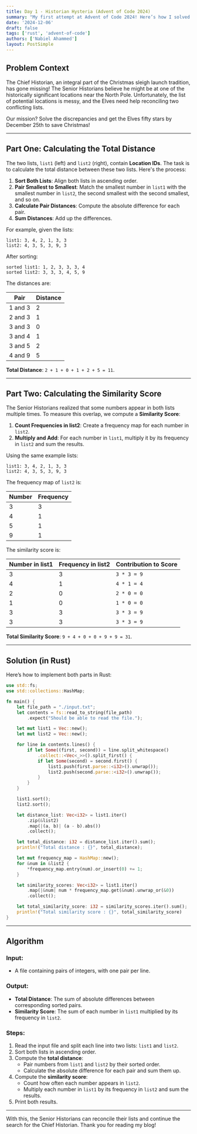 ```yaml
---
title: Day 1 - Historian Hysteria (Advent of Code 2024)
summary: "My first attempt at Advent of Code 2024! Here’s how I solved Day 1’s problem in Rust."
date: '2024-12-06'
draft: false
tags: ['rust', 'advent-of-code']
authors: ['Nabiel Ahammed']
layout: PostSimple
---
```


## Problem Context
The Chief Historian, an integral part of the Christmas sleigh launch tradition, has gone missing! 
The Senior Historians believe he might be at one of the historically significant locations near the North Pole. 
Unfortunately, the list of potential locations is messy, and the Elves need help reconciling two conflicting lists.

Our mission? Solve the discrepancies and get the Elves fifty stars by December 25th to save Christmas!

---

## Part One: Calculating the Total Distance

The two lists, `list1` (left) and `list2` (right), contain **Location IDs**. 
The task is to calculate the total distance between these two lists. Here's the process:

1. **Sort Both Lists**: Align both lists in ascending order.
2. **Pair Smallest to Smallest**: Match the smallest number in `list1` with the smallest number in `list2`, the second smallest with the second smallest, and so on.
3. **Calculate Pair Distances**: Compute the absolute difference for each pair.
4. **Sum Distances**: Add up the differences.

For example, given the lists:

```
list1: 3, 4, 2, 1, 3, 3
list2: 4, 3, 5, 3, 9, 3
```

After sorting:

```
sorted list1: 1, 2, 3, 3, 3, 4
sorted list2: 3, 3, 3, 4, 5, 9
```

The distances are:

| Pair       | Distance |
|------------|----------|
| 1 and 3    | 2        |
| 2 and 3    | 1        |
| 3 and 3    | 0        |
| 3 and 4    | 1        |
| 3 and 5    | 2        |
| 4 and 9    | 5        |

**Total Distance**: `2 + 1 + 0 + 1 + 2 + 5 = 11`.

---

## Part Two: Calculating the Similarity Score

The Senior Historians realized that some numbers appear in both lists multiple times. To measure this overlap, we compute a **Similarity Score**:

1. **Count Frequencies in list2**: Create a frequency map for each number in `list2`.
2. **Multiply and Add**: For each number in `list1`, multiply it by its frequency in `list2` and sum the results.

Using the same example lists:

```
list1: 3, 4, 2, 1, 3, 3
list2: 4, 3, 5, 3, 9, 3
```

The frequency map of `list2` is:

| Number | Frequency |
|--------|-----------|
| 3      | 3         |
| 4      | 1         |
| 5      | 1         |
| 9      | 1         |

The similarity score is:

| Number in list1 | Frequency in list2 | Contribution to Score |
|------------------|--------------------|------------------------|
| 3                | 3                  | `3 * 3 = 9`            |
| 4                | 1                  | `4 * 1 = 4`            |
| 2                | 0                  | `2 * 0 = 0`            |
| 1                | 0                  | `1 * 0 = 0`            |
| 3                | 3                  | `3 * 3 = 9`            |
| 3                | 3                  | `3 * 3 = 9`            |

**Total Similarity Score**: `9 + 4 + 0 + 0 + 9 + 9 = 31`.

---

## Solution (in Rust)

Here’s how to implement both parts in Rust:

```rust
use std::fs;
use std::collections::HashMap;

fn main() {
    let file_path = "./input.txt";
    let contents = fs::read_to_string(file_path)
        .expect("Should be able to read the file."); 

    let mut list1 = Vec::new();
    let mut list2 = Vec::new();

    for line in contents.lines() {
        if let Some((first, second)) = line.split_whitespace()
            .collect::<Vec<_>>().split_first() {
            if let Some(second) = second.first() {
                list1.push(first.parse::<i32>().unwrap());
                list2.push(second.parse::<i32>().unwrap());
            }
        }
    }

    list1.sort();
    list2.sort();

    let distance_list: Vec<i32> = list1.iter()
        .zip(&list2)
        .map(|(a, b)| (a - b).abs())
        .collect();

    let total_distance: i32 = distance_list.iter().sum();
    println!("Total distance : {}", total_distance);

    let mut frequency_map = HashMap::new();
    for &num in &list2 {
        *frequency_map.entry(num).or_insert(0) += 1;
    }

    let similarity_scores: Vec<i32> = list1.iter()
        .map(|&num| num * frequency_map.get(&num).unwrap_or(&0))
        .collect();

    let total_similarity_score: i32 = similarity_scores.iter().sum();
    println!("Total similarity score : {}", total_similarity_score)
}
```

---

## Algorithm

### Input:
- A file containing pairs of integers, with one pair per line.

### Output:
- **Total Distance**: The sum of absolute differences between corresponding sorted pairs.
- **Similarity Score**: The sum of each number in `list1` multiplied by its frequency in `list2`.

### Steps:
1. Read the input file and split each line into two lists: `list1` and `list2`.
2. Sort both lists in ascending order.
3. Compute the **total distance**:
    - Pair numbers from `list1` and `list2` by their sorted order.
    - Calculate the absolute difference for each pair and sum them up.
4. Compute the **similarity score**:
    - Count how often each number appears in `list2`.
    - Multiply each number in `list1` by its frequency in `list2` and sum the results.
5. Print both results.

---

With this, the Senior Historians can reconcile their lists and continue the search for the Chief Historian. Thank you for reading my blog!
